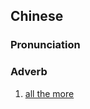 {{also|益发}}
==Chinese==
{{zh-forms|s=益发}}

===Pronunciation===
{{zh-pron
|m=yìfā
|c=jik1 faat3
|cat=adv
}}

===Adverb===
{{zh-adv}}

# [[all the more]] {{gloss|even more}}